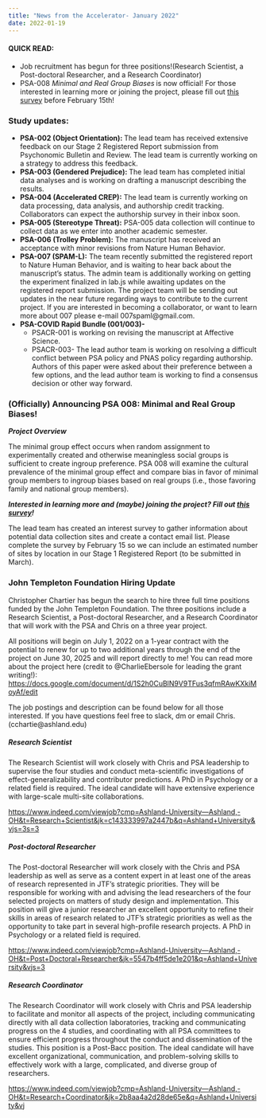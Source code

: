 ```yaml
---
title: "News from the Accelerator- January 2022"
date: 2022-01-19
---
```


<!-- wp:heading {"level":4} -->
<h4 id="quick-read"><strong>QUICK READ:&nbsp;</strong></h4>
<!-- /wp:heading -->

<!-- wp:list -->
<ul><li>Job recruitment has begun for three positions!(Research Scientist, a Post-doctoral Researcher, and a Research Coordinator)&nbsp;</li><li>PSA-008 <em>Minimal and Real Group Biases</em><strong> </strong>is now official! For those interested in learning more or joining the project, please fill out <a href="https://forms.gle/SrZ2Aor2aHnpUZ7h8">this survey</a> before February 15th!&nbsp;</li></ul>
<!-- /wp:list -->

<!-- wp:heading {"level":3} -->
<h3 id="study-updates"><strong>Study updates:</strong></h3>
<!-- /wp:heading -->

<!-- wp:list -->
<ul><li><strong>PSA-002 (Object Orientation): </strong>The lead team has received extensive feedback on our Stage 2 Registered Report submission from Psychonomic Bulletin and Review. The lead team is currently working on a strategy to address this feedback.</li><li><strong>PSA-003 (Gendered Prejudice): </strong>The lead team has completed initial data analyses and is working on drafting a manuscript describing the results.&nbsp;</li><li><strong>PSA-004 (Accelerated CREP):</strong> The lead team is currently working on data processing, data analysis, and authorship credit tracking. Collaborators can expect the authorship survey in their inbox soon.&nbsp;</li><li><strong>PSA-005 (Stereotype Threat):</strong> PSA-005 data collection will continue to collect data as we enter into another academic semester.&nbsp;</li><li><strong>PSA-006 (Trolley Problem):</strong> The manuscript has received an acceptance with minor revisions from Nature Human Behavior.&nbsp;</li><li><strong>PSA-007 (SPAM-L):</strong> The team recently submitted the registered report to Nature Human Behavior, and is waiting to hear back about the manuscript’s status. The admin team is additionally working on getting the experiment finalized in lab.js while awaiting updates on the registered report submission. The project team will be sending out updates in the near future regarding ways to contribute to the current project. If you are interested in becoming a collaborator, or want to learn more about 007 please e-mail 007spaml@gmail.com.</li><li><strong>PSA-COVID Rapid Bundle (001/003)-</strong>&nbsp;<ul><li>PSACR-001 is working on revising the manuscript at Affective Science.</li><li>PSACR-003- The lead author team is working on resolving a difficult conflict between PSA policy and PNAS policy regarding authorship. Authors of this paper were asked about their preference between a few options, and the lead author team is working to find a consensus decision or other way forward.</li></ul></li></ul>
<!-- /wp:list -->

<!-- wp:paragraph -->
<p></p>
<!-- /wp:paragraph -->

<!-- wp:heading {"textAlign":"center","level":3} -->
<h3 class="has-text-align-center" id="officially-announcing-psa-008-minimal-and-real-group-biases">(Officially) Announcing PSA 008: Minimal and Real Group Biases!</h3>
<!-- /wp:heading -->

<!-- wp:paragraph -->
<p><strong><em>Project Overview</em></strong></p>
<!-- /wp:paragraph -->

<!-- wp:paragraph -->
<p>The minimal group effect occurs when random assignment to experimentally created and otherwise meaningless social groups is sufficient to create ingroup preference. PSA 008 will examine the cultural prevalence of the minimal group effect and compare bias in favor of minimal group members to ingroup biases based on real groups (i.e., those favoring family and national group members).</p>
<!-- /wp:paragraph -->

<!-- wp:paragraph -->
<p><strong><em>Interested in learning more and (maybe) joining the project? Fill out </em></strong><a href="https://forms.gle/SrZ2Aor2aHnpUZ7h8"><strong><em>this survey</em></strong></a><strong><em>!&nbsp;</em></strong></p>
<!-- /wp:paragraph -->

<!-- wp:paragraph -->
<p>The lead team has created an interest survey to gather information about potential data collection sites and create a contact email list. Please complete the survey by February 15 so we can include an estimated number of sites by location in our Stage 1 Registered Report (to be submitted in March).&nbsp;</p>
<!-- /wp:paragraph -->

<!-- wp:paragraph -->
<p></p>
<!-- /wp:paragraph -->

<!-- wp:heading {"textAlign":"center","level":3} -->
<h3 class="has-text-align-center" id="john-templeton-foundation-hiring-update">John Templeton Foundation Hiring Update</h3>
<!-- /wp:heading -->

<!-- wp:paragraph -->
<p>Christopher Chartier has begun the search to hire three full time positions funded by the John Templeton Foundation. The three positions include a Research Scientist, a Post-doctoral Researcher, and a Research Coordinator that will work with the PSA and Chris on a three year project.</p>
<!-- /wp:paragraph -->

<!-- wp:paragraph -->
<p>All positions will begin on July 1, 2022 on a 1-year contract with the potential to renew for up to two additional years through the end of the project on June 30, 2025 and will report directly to me! You can read more about the project here (credit to @CharlieEbersole for leading the grant writing!): <a href="https://docs.google.com/document/d/1S2h0CuBlN9V9TFus3qfmRAwKXkiMoyAf/edit">https://docs.google.com/document/d/1S2h0CuBlN9V9TFus3qfmRAwKXkiMoyAf/edit</a></p>
<!-- /wp:paragraph -->

<!-- wp:paragraph -->
<p>The job postings and description can be found below for all those interested. If you have questions feel free to slack, dm or email Chris.(cchartie@ashland.edu)&nbsp;</p>
<!-- /wp:paragraph -->

<!-- wp:heading {"level":5} -->
<h5 id="research-scientist"><strong>Research Scientist</strong></h5>
<!-- /wp:heading -->

<!-- wp:paragraph -->
<p>The Research Scientist will work closely with Chris and PSA leadership to supervise the four studies and conduct meta-scientific investigations of effect-generalizability and contributor predictions. A PhD in Psychology or a related field is required. The ideal candidate will have extensive experience with large-scale multi-site collaborations.</p>
<!-- /wp:paragraph -->

<!-- wp:paragraph -->
<p><a href="https://www.indeed.com/viewjob?cmp=Ashland-University---Ashland,-OH&amp;t=Research+Scientist&amp;jk=c143333997a2447b&amp;q=Ashland+University&amp;vjs=3s=3">https://www.indeed.com/viewjob?cmp=Ashland-University---Ashland,-OH&amp;t=Research+Scientist&amp;jk=c143333997a2447b&amp;q=Ashland+University&amp;vjs=3s=3</a></p>
<!-- /wp:paragraph -->

<!-- wp:heading {"level":5} -->
<h5 id="post-doctoral-researcher"><strong>Post-doctoral Researcher&nbsp;</strong></h5>
<!-- /wp:heading -->

<!-- wp:paragraph -->
<p>The Post-doctoral Researcher will work closely with the Chris and PSA leadership as well as serve as a content expert in at least one of the areas of research represented in JTF’s strategic priorities. They will be responsible for working with and advising the lead researchers of the four selected projects on matters of study design and implementation. This position will give a junior researcher an excellent opportunity to refine their skills in areas of research related to JTF’s strategic priorities as well as the opportunity to take part in several high-profile research projects. A PhD in Psychology or a related field is required.</p>
<!-- /wp:paragraph -->

<!-- wp:paragraph -->
<p><a href="https://www.indeed.com/viewjob?cmp=Ashland-University---Ashland,-OH&amp;t=Post+Doctoral+Researcher&amp;jk=5547b4ff5de1e201&amp;q=Ashland+University&amp;vjs=3">https://www.indeed.com/viewjob?cmp=Ashland-University---Ashland,-OH&amp;t=Post+Doctoral+Researcher&amp;jk=5547b4ff5de1e201&amp;q=Ashland+University&amp;vjs=3</a></p>
<!-- /wp:paragraph -->

<!-- wp:heading {"level":5} -->
<h5 id="research-coordinator"><strong>Research Coordinator&nbsp;</strong></h5>
<!-- /wp:heading -->

<!-- wp:paragraph -->
<p>The Research Coordinator will work closely with Chris and PSA leadership to facilitate and monitor all aspects of the project, including communicating directly with all data collection laboratories, tracking and communicating progress on the 4 studies, and coordinating with all PSA committees to ensure efficient progress throughout the conduct and dissemination of the studies. This position is a Post-Bacc position. The ideal candidate will have excellent organizational, communication, and problem-solving skills to effectively work with a large, complicated, and diverse group of researchers.</p>
<!-- /wp:paragraph -->

<!-- wp:paragraph -->
<p><a href="https://www.indeed.com/viewjob?cmp=Ashland-University---Ashland,-OH&amp;t=Research+Coordinator&amp;jk=2b8aa4a2d28de65e&amp;q=Ashland+University&amp;vj">https://www.indeed.com/viewjob?cmp=Ashland-University---Ashland,-OH&amp;t=Research+Coordinator&amp;jk=2b8aa4a2d28de65e&amp;q=Ashland+University&amp;vj</a></p>
<!-- /wp:paragraph -->
